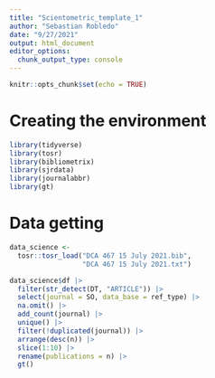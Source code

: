 ```yaml
---
title: "Scientometric_template_1"
author: "Sebastian Robledo"
date: "9/27/2021"
output: html_document
editor_options: 
  chunk_output_type: console
---
```


```r
knitr::opts_chunk$set(echo = TRUE)
```

# Creating the environment

```r
library(tidyverse)
library(tosr)
library(bibliometrix)
library(sjrdata)
library(journalabbr)
library(gt)
```

# Data getting

```r
data_science <- 
  tosr::tosr_load("DCA 467 15 July 2021.bib", 
                  "DCA 467 15 July 2021.txt")
```

```r
data_science$df |> 
  filter(str_detect(DT, "ARTICLE")) |> 
  select(journal = SO, data_base = ref_type) |> 
  na.omit() |> 
  add_count(journal) |> 
  unique() |> 
  filter(!duplicated(journal)) |> 
  arrange(desc(n)) |> 
  slice(1:10) |> 
  rename(publications = n) |> 
  gt()
```

```r

```


